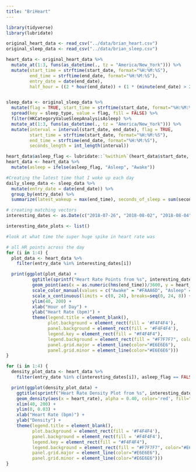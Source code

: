 ```yaml
---
title: "BriHeart"
---
```


```r

library(tidyverse)
library(lubridate)

original_heart_data <- read_csv("../data/brian_heart.csv")
original_sleep_data <- read_csv("../data/brian_sleep.csv")

heart_data <- original_heart_data %>% 
  mutate_at(1:3, funs(as_datetime(., tz = "America/New_York"))) %>%
  mutate(start_time = strftime(start_date, format="%H:%M:%S"),
         end_time = strftime(end_date, format="%H:%M:%S"),
         entry_date = date(end_date),
         half_hour = ((2 * hour(end_date)) + (1 * (minute(end_date) > 29))))


sleep_data <- original_sleep_data %>% 
  mutate(flag = TRUE, start_time = strftime(start_date, format="%H:%M:%S"), end_time = strftime(end_date, format="%H:%M:%S")) %>%
  spread(key = sleep_type, value = flag, fill = FALSE) %>%
  filter(HKCategoryValueSleepAnalysisAsleep) %>%
  mutate_at(1:3, funs(as_datetime(., tz = "America/New_York"))) %>%
  mutate(interval = interval(start_date, end_date), flag = TRUE,
         start_time = strftime(start_date, format="%H:%M:%S"),
         end_time = strftime(end_date, format="%H:%M:%S"),
         seconds_length = int_length(interval))

```

```r

heart_data$asleep_flag <- lubridate::`%within%`(heart_data$start_date, as.list(sleep_data$interval))
heart_data <- heart_data %>%
  mutate(asleep = ifelse(asleep_flag, "Asleep", "Awake"))

#Creating the latest time that I woke up each day
daily_sleep_data <- sleep_data %>%
  mutate(entry_date = date(end_date)) %>% 
  group_by(entry_date) %>%
  summarize(latest_wakeup = max(end_time), seconds_of_sleep = sum(seconds_length))

```

```r

# creating matching vectors
interesting_dates <- as.Date(c("2018-07-26", "2018-08-02", "2018-08-04", "2018-08-30"))

interesting_date_plots <- list()

```

```r

#look at what time the super huge spike in heart rate was

# all HR points across the day
for (i in 1:4) {
  plot_data <- heart_data %>% 
    filter(entry_date %in% interesting_dates[i])

  print(ggplot(plot_data) + 
          ggtitle(sprintf("Heart Rate Points from %s", interesting_dates[i])) +
          geom_point(aes(x = as.numeric(hms(end_time))/3600, y = heart_rate, color = asleep)) +
          scale_color_manual(values = c("Awake" = "#FAAA6D", "Asleep" = "#105388")) +
          scale_x_continuous(limits = c(0, 24), breaks=seq(0, 24, 8)) +
          ylim(40, 200) +
          xlab("Hour of Day") +
          ylab("Heart Rate (bpm)") + 
          theme(legend.title = element_blank(),
                plot.background = element_rect(fill = '#F4F4F4'), 
                panel.background = element_rect(fill = '#F4F4F4'),
                legend.key = element_rect(fill = "#F4F4F4"),
                legend.background = element_rect(fill = "#F7F7F7", color="#E6E6E6"),
                panel.grid.major = element_line(color="#E6E6E6"), 
                panel.grid.minor = element_line(color="#E6E6E6")))
}

```

```r

for (i in 1:4) {
  density_plot_data <- heart_data %>% 
    filter(entry_date %in% c(interesting_dates[i]), asleep_flag == FALSE)

  print(ggplot(density_plot_data) +
    ggtitle(sprintf("Heart Rate Density Plot from %s", interesting_dates[i])) + 
    geom_density(aes(x = heart_rate), alpha = 0.40, color='red', fill="red") + 
    xlim(40, 200) +
    ylim(0, 0.03) +
    xlab("Heart Rate (bpm)") +
    ylab("Density") + 
    theme(legend.title = element_blank(),
          plot.background = element_rect(fill = '#F4F4F4'), 
          panel.background = element_rect(fill = '#F4F4F4'),
          legend.key = element_rect(fill = "#F4F4F4"),
          legend.background = element_rect(fill = "#F7F7F7", color="#E6E6E6"),
          panel.grid.major = element_line(color="#E6E6E6"), 
          panel.grid.minor = element_line(color="#E6E6E6")))
}

```